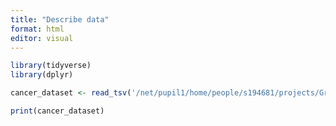 ```yaml
---
title: "Describe data"
format: html
editor: visual
---
```


```r
library(tidyverse)
library(dplyr)
```



```r
cancer_dataset <- read_tsv('/net/pupil1/home/people/s194681/projects/Group_10_project/data/02_dat_clean.tsv')

print(cancer_dataset)

```


```r

```

